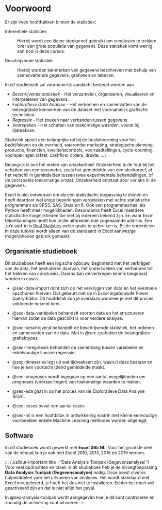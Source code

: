 # Voorwoord {#sec-voorwoord .unnumbered}

Er zijn twee hoofdtakken binnen de statistiek:

Inferentiële statistiek

:   Hierbij wordt een kleine steekproef gebruikt om conclusies te trekken over een grote populatie van gegevens. Deze statistiek komt weinig aan bod in deze cursus.

Beschrijvende statistiek

:   Hierbij worden kenmerken van gegevens beschreven met behulp van samenvattende gegevens, grafieken en tabellen.

In dit studieboek zal voornamelijk aandacht besteed worden aan

-   *Beschrijvende statistiek* - Het verzamelen, organiseren, visualiseren en interpreteren van gegevens.
-   *Exploratieve Data Analyse* - Het verkennen en samenvatten van de belangrijkste kenmerken van de dataset met voornamelijk grafische technieken.
-   *Regressie* - Het zoeken naar verbanden tussen gegevens.
-   *Voorspellen* - Het schatten van toekomstige waarden, vooral bij tijdreeksen.

Statistiek speelt een belangrijke rol bij de besluitvorming voor het bedrijfsleven en de overheid, waaronder marketing, strategische planning, productie, financiën, kwaliteitscontrole, voorraadtellingen, cycle-counting, voorspellingen (afzet, cashflow, orders, drukte, ...)

Belangrijk is ook het meten van *onzekerheid*. Onzekerheid is de fout bij het schatten van een parameter, zoals het gemiddelde van een steekproef, of het verschil in gemiddelden tussen twee experimentele behandelingen, of de voorspelde toekomstige omzet. Onzekerheid ontstaat door variatie in de gegevens.

Excel is niet ontworpen om als een statistische toepassing te dienen en heeft daardoor wel enige beperkingen vergeleken met echte statistische programma's als SPSS, SAS, Stata en R. Ook een programmeertaal als Python heeft meer mogelijkheden. Desondanks heeft Excel meerdere statistische mogelijkheden die niet bij iedereen bekend zijn. En waar Excel tekortkomingen heeft kun je die uitbreiden met zogenaamde add-ins. Een zo'n add-in is [Real Statistics](http://www.real-statistics.com/) welke gratis te gebruiken is. Bij de onderdelen in deze tutorial wordt alleen van de standaard in Excel aanwezige mogelijkheden gebruik gemaakt.

## Organisatie studieboek {.unnumbered}

Dit studieboek heeft een logische opbouw, beginnend met het verkrijgen van de data, het bestuderen daarvan, het onderzoeken van verbanden tot het trekken van conclusies. Daarna kan de verkregen kennis toegepast worden in cases.

-   @sec-data-import richt zich op het verkrijgen van data en het eventuele opschonen hiervan. Dat gebeurt met de in Excel ingebouwde Power Query Editor. Dit hoofdstuk kun je overslaan wanneer je met dit proces voldoende bekend bent.

-   @sec-data-variabelen behandelt soorten data en het structureren hiervan zodat de data geschikt is voor verdere analyse.

-   @sec-beschrijvend behandelt de beschrijvende statistiek, het ordenen en samenvatten van de data. Met in @sec-grafieken de belangrijkste grafiektypes.

-   @sec-linregressie behandelt de samenhang tussen variabelen en enkelvoudige lineaire regressie.

-   @sec-timeseries legt uit wat tijdreeksen zijn, waaruit deze bestaan en hoe je een voortschrijdend gemiddelde maakt.

-   @sec-prognoses wordt ingegaan op een aantal mogelijkheden om prognoses (voorspellingen) van toekomstige waarden te maken.

-   @sec-eda gaat in op het proces van de Exploratieve Data Analyse (EDA).

-   @sec-cases bevat een aantal cases.

-   @sec-ml is een hoofdstuk in ontwikkeling waarin met kleine eenvoudige voorbeelden enkele Machine Learning methodes worden uitgelegd.

## Software {.unnumbered}

In dit studieboek wordt gewerkt met **Excel 365 NL**. Voor het grootste deel van de inhoud kun je ook met Excel 2010, 2013, 2016 en 2019 werken.

::: {.callout-important title ="Data Analysis Toolpak (Gegevensanalyse)"}
Voor veel opdrachten en taken in dit studieboek heb je de invoegtoepassing **Data Analysis Toolpak (Gegevensanalyse)** nodig. Deze bevat diverse hulpmiddelen voor het uitvoeren van analyses. Het wordt standaard met Excel meegeleverd, je hoeft het dus niet te installeren. Echter het moet wel geactiveerd zijn en dat is niet altijd het geval.

In @sec-analysis-toolpak wordt aangegeven hoe je dit kunt controleren en zonodig de activering kunt uitvoeren.
:::

